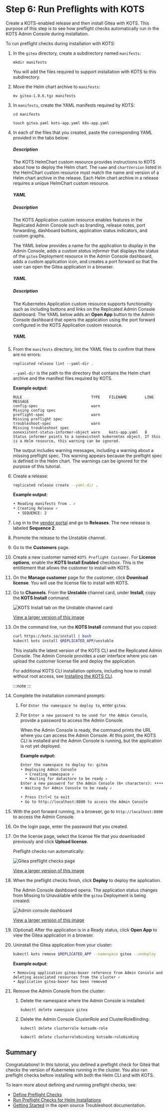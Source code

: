 
# Step 6: Run Preflights with KOTS

Create a KOTS-enabled release and then install Gitea with KOTS. This purpose of this step is to see how preflight checks automatically run in the KOTS Admin Console during installation.

To run preflight checks during installation with KOTS: 

1. In the `gitea` directory, create a subdirectory named `manifests`:

   ```
   mkdir manifests
   ```

   You will add the files required to support installation with KOTS to this subdirectory.

1. Move the Helm chart archive to `manifests`:

   ```
   mv gitea-1.0.6.tgz manifests
   ```

1. In `manifests`, create the YAML manifests required by KOTS:
   ```
   cd manifests
   ```
   ```
   touch gitea.yaml kots-app.yaml k8s-app.yaml
   ```

1. In each of the files that you created, paste the corresponding YAML provided in the tabs below:

   <Tabs>
   <TabItem value="helmchart" label="gitea.yaml" default>
    <h5>Description</h5>
    <p>The KOTS HelmChart custom resource provides instructions to KOTS about how to deploy the Helm chart. The <code>name</code> and <code>chartVersion</code> listed in the HelmChart custom resource must match the name and version of a Helm chart archive in the release. Each Helm chart archive in a release requires a unique HelmChart custom resource.</p>
    <h5>YAML</h5>
    <HelmChartCr/>
   </TabItem>
   <TabItem value="kots-app" label="kots-app.yaml">
   <h5>Description</h5>
    <p>The KOTS Application custom resource enables features in the Replicated Admin Console such as branding, release notes, port forwarding, dashboard buttons, application status indicators, and custom graphs.</p><p>The YAML below provides a name for the application to display in the Admin Console, adds a custom <em>status informer</em> that displays the status of the <code>gitea</code> Deployment resource in the Admin Console dashboard, adds a custom application icon, and creates a port forward so that the user can open the Gitea application in a browser.</p>
    <h5>YAML</h5>
    <KotsCr/>
   </TabItem>
   <TabItem value="k8s-app" label="k8s-app.yaml">
   <h5>Description</h5>
    <p>The Kubernetes Application custom resource supports functionality such as including buttons and links on the Replicated Admin Console dashboard. The YAML below adds an <strong>Open App</strong> button to the Admin Console dashboard that opens the application using the port forward configured in the KOTS Application custom resource.</p>
    <h5>YAML</h5>
    <K8sCr/>
   </TabItem>
   </Tabs>   

1. From the `manifests` directory, lint the YAML files to confirm that there are no errors:

   ```
   replicated release lint --yaml-dir .
   ```
   `--yaml-dir` is the path to the directory that contains the Helm chart archive and the manifest files required by KOTS.

   **Example output**:

   ```
   RULE                               TYPE    FILENAME        LINE  MESSAGE
   config-spec                        warn                          Missing config spec                                                         
   preflight-spec                     warn                          Missing preflight spec
   troubleshoot-spec                  warn                          Missing troubleshoot spec
   nonexistent-status-informer-object warn    kots-app.yaml   8     Status informer points to a nonexistent kubernetes object. If this is a Helm resource, this warning can be ignored.
   ```
   
   The output includes warning messages, including a warning about a missing preflight spec. This warning appears because the preflight spec is defined in the Helm chart. The warnings can be ignored for the purpose of this tutorial.

1. Create a release:

   ```bash 
   replicated release create --yaml-dir .   
   ```
   **Example output**:
   ```bash
   • Reading manifests from . ✓
   • Creating Release ✓
     • SEQUENCE: 2
   ```

1. Log in to the [vendor portal](https://vendor.replicated.com) and go to **Releases**. The new release is labeled **Sequence 2**.

1. Promote the release to the Unstable channel.

1. Go to the **Customers** page.

1. Create a new customer named `KOTS Preflight Customer`. For **License options**, enable the **KOTS Install Enabled** checkbox. This is the entitlement that allows the customer to install with KOTS.

1. On the **Manage customer** page for the customer, click **Download license**. You will use the license file to install with KOTS. 

1. Go to **Channels**. From the **Unstable** channel card, under **Install**, copy the **KOTS Install** command.

    ![KOTS Install tab on the Unstable channel card](/images/helm-tutorial-unstable-kots-install-command.png)

    [View a larger version of this image](/images/helm-tutorial-unstable-kots-install-command.png)

1. On the command line, run the **KOTS Install** command that you copied:

   ```bash
   curl https://kots.io/install | bash
   kubectl kots install $REPLICATED_APP/unstable
   ```

   This installs the latest version of the KOTS CLI and the Replicated Admin Console. The Admin Console provides a user interface where you can upload the customer license file and deploy the application.

   For additional KOTS CLI installation options, including how to install without root access, see [Installing the KOTS CLI](/reference/kots-cli-getting-started).

   :::note
   <KotsVerReq/>
   :::

1. Complete the installation command prompts:

   1. For `Enter the namespace to deploy to`, enter `gitea`. 

   1. For `Enter a new password to be used for the Admin Console`, provide a password to access the Admin Console.

       When the Admin Console is ready, the command prints the URL where you can access the Admin Console. At this point, the KOTS CLI is installed and the Admin Console is running, but the application is not yet deployed.

       **Example output:**

       ```bash
       Enter the namespace to deploy to: gitea
       • Deploying Admin Console
         • Creating namespace ✓
         • Waiting for datastore to be ready ✓
       Enter a new password for the Admin Console (6+ characters): ••••••••
       • Waiting for Admin Console to be ready ✓

       • Press Ctrl+C to exit
       • Go to http://localhost:8800 to access the Admin Console
       ```

1. With the port forward running, in a browser, go to `http://localhost:8800` to access the Admin Console.

1. On the login page, enter the password that you created.

1. On the license page, select the license file that you downloaded previously and click **Upload license**.

   Preflight checks run automatically:

   ![Gitea preflight checks page](/images/gitea-preflights-admin-console.png)

   [View a larger version of this image](/images/gitea-preflights-admin-console.png)

1. When the preflight checks finish, click **Deploy** to deploy the application.

   The Admin Console dashboard opens. The application status changes from Missing to Unavailable while the `gitea` Deployment is being created:

   ![Admin console dashboard](/images/tutorial-gitea-unavailable.png)

   [View a larger version of this image](/images/tutorial-gitea-unavailable.png)

1. (Optional) After the application is in a Ready status, click **Open App** to view the Gitea application in a browser.

1. Uninstall the Gitea application from your cluster:

   ```bash
   kubectl kots remove $REPLICATED_APP --namespace gitea --undeploy
   ```
   **Example output**:
   ```
   • Removing application gitea-boxer reference from Admin Console and deleting associated resources from the cluster ✓
   • Application gitea-boxer has been removed
   ```

1. Remove the Admin Console from the cluster:  

   1. Delete the namespace where the Admin Console is installed:

      ```
      kubectl delete namespace gitea
      ```
   1. Delete the Admin Console ClusterRole and ClusterRoleBinding:  

      ```
      kubectl delete clusterrole kotsadm-role
      ```
      ```
      kubectl delete clusterrolebinding kotsadm-rolebinding
      ```

## Summary

Congratulations! In this tutorial, you defined a preflight check for Gitea that checks the version of Kubernetes running in the cluster. You also ran preflight checks before installing with both the Helm CLI and with KOTS. 

To learn more about defining and running preflight checks, see:
* [Define Preflight Checks](/vendor/preflight-defining)
* [Run Preflight Checks for Helm Installations](/vendor/preflight-running) 
* [Getting Started](https://troubleshoot.sh/docs/) in the open source Troubleshoot documentation.
